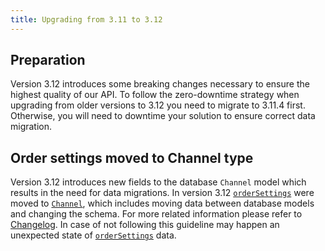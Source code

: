 ```yaml
---
title: Upgrading from 3.11 to 3.12
---
```


## Preparation

Version 3.12 introduces some breaking changes necessary to ensure the highest quality of our API.
To follow the zero-downtime strategy when upgrading from older versions to 3.12
you need to migrate to 3.11.4 first. Otherwise, you will need to downtime your solution to ensure correct data migration.

## Order settings moved to Channel type

Version 3.12 introduces new fields to the database `Channel` model which results in the need for data migrations.
In version 3.12 [`orderSettings`](../api-reference/queries/order-settings) were moved to [`Channel`](../api-reference/objects/channel), which includes
moving data between database models and changing the schema.
For more related information please refer to [Changelog](https://github.com/saleor/saleor/blob/main/CHANGELOG.md).
In case of not following this guideline may happen an unexpected state of [`orderSettings`](../api-reference/queries/order-settings) data.
